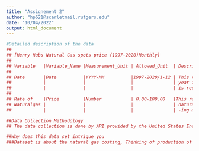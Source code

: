 ---
title: "Assignement 2"
author: "hp621@scarletmail.rutgers.edu"
date: "10/04/2022"
output: html_document
---
```{r}
#Detailed description of the data
##
## [Henry Hubs Natural Gas spots price (1997-2020)Monthly]
##
## Variable   |Variable_Name |Measurement_Unit | Allowed_Unit  | Description
##
## Date       |Date          |YYYY-MM          |1997-2020/1-12 | This represents month and 
##            |              |                 |               | year for which natural gas
##            |              |                 |               | is recorded
##
## Rate of    |Price         |Number           | 0.00-100.00   |This represents the price o 
## Naturalgas |              |                 |               | natural gas for correspond-
##            |              |                 |               | -ing month and year
```
```{r}
##Data Collection Methodology 
## The data collection is done by API provided by the United States Energy Information Administration. It is time series data distributed monthly from 1997 till 2020 and main attribute is related with the price of the natural gas. 
```
```{r}
##Why does this data set intrigue you
###Dataset is about the natural gas costing, Thinking of production of heating and electricity caused by natural gas we can forecast the future value and need of the natural gas. This can also help to know which companies going to invest more in this field also good forecast can benefit variety of stakeholders, including governments, energy companies, investors, and consumers. This dataset intrude me as the gas is one of important resource found in the nature and its forecast will be beneficial in various sector.
```

